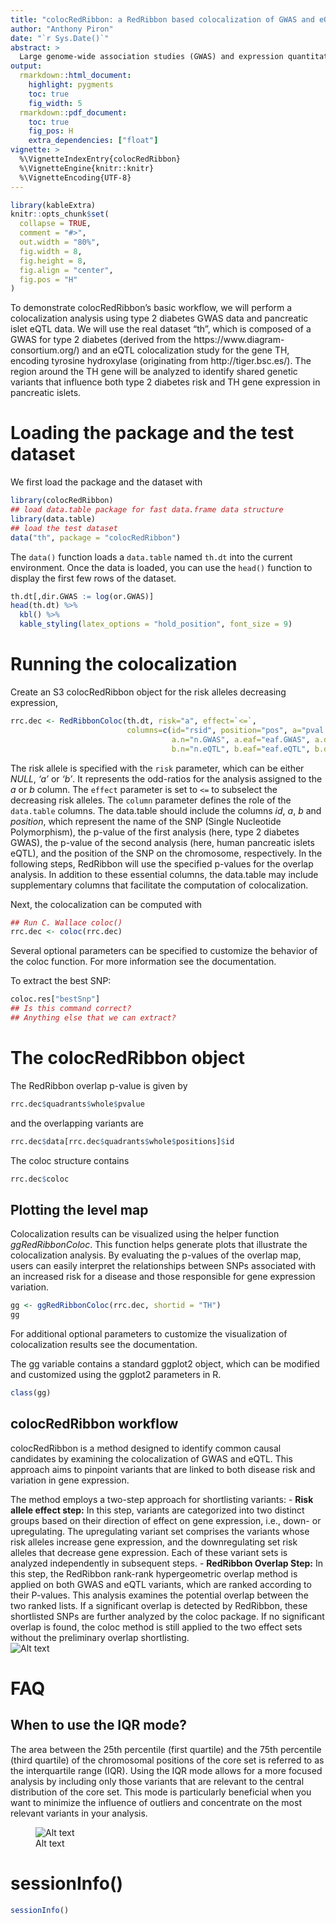 ```yaml
---
title: "colocRedRibbon: a RedRibbon based colocalization of GWAS and eQTL."
author: "Anthony Piron"
date: "`r Sys.Date()`"
abstract: >
  Large genome-wide association studies (GWAS) and expression quantitative trait locus (eQTL) analyses can be integrated to better understand the shared genetic causality of complex traits and diseases. Colocalization methods allow to combine those datasets. One of the main challenges in colocalization analyses is the presence of multiple signals in GWAS regions around a gene. This multiplicity of signals can confound the colocalization process, making it difficult to pinpoint the specific variants driving the observed associations. To adress this issue, colocRedRibbon isolates the signal peaks of interest before conducting the colocalization analysis.
output:
  rmarkdown::html_document:
    highlight: pygments
    toc: true
    fig_width: 5
  rmarkdown::pdf_document:
    toc: true
    fig_pos: H
    extra_dependencies: ["float"]
vignette: >
  %\VignetteIndexEntry{colocRedRibbon}
  %\VignetteEngine{knitr::knitr}
  %\VignetteEncoding{UTF-8}
---
```


```r
library(kableExtra)
knitr::opts_chunk$set(
  collapse = TRUE,
  comment = "#>",
  out.width = "80%",
  fig.width = 8,
  fig.height = 8,
  fig.align = "center",
  fig.pos = "H"
)
```



To demonstrate colocRedRibbon's basic workflow, we will perform a colocalization analysis using type 2 diabetes GWAS data and pancreatic islet eQTL data. We will use the real dataset "th", which is composed of a GWAS for type 2 diabetes (derived from the https://www.diagram-consortium.org/) and an eQTL colocalization study for the gene TH, encoding tyrosine hydroxylase (originating from http://tiger.bsc.es/). The region around the TH gene will be analyzed to identify shared genetic variants that influence both type 2 diabetes risk and TH gene expression in pancreatic islets.

# Loading the package and the test dataset

We first load the package and the dataset with

```r
library(colocRedRibbon)
## load data.table package for fast data.frame data structure
library(data.table)
## load the test dataset
data("th", package = "colocRedRibbon")
```

The `data()` function loads a `data.table` named `th.dt` into the current environment. Once the data is loaded, you can use the `head()` function to display the first few rows of the dataset.
	
```r
th.dt[,dir.GWAS := log(or.GWAS)]
head(th.dt) %>%
  kbl() %>%
  kable_styling(latex_options = "hold_position", font_size = 9)
```

# Running the colocalization


Create an S3 colocRedRibbon object for the risk alleles decreasing expression,

```r
rrc.dec <- RedRibbonColoc(th.dt, risk="a", effect=`<=`,
                          columns=c(id="rsid", position="pos", a="pval.GWAS", b="pval.eQTL",
                                    a.n="n.GWAS", a.eaf="eaf.GWAS", a.dir="dir.GWAS", 
                                    b.n="n.eQTL", b.eaf="eaf.eQTL", b.dir="zscore.eQTL"))
```

The risk allele is specified with the `risk` parameter, which can be either _NULL_, _'a'_ or _'b'_. It represents the odd-ratios for the analysis assigned to the _a_ or _b_ column. 
The `effect` parameter is set to `<=` to subselect the decreasing risk alleles. The `column` parameter defines the role of the `data.table` columns. The data.table should include the columns _id_, _a_, _b_ and _position_, which represent the name of the SNP (Single Nucleotide Polymorphism), the p-value of the first analysis (here, type 2 diabetes GWAS), 
the p-value of the second analysis (here, human pancreatic islets eQTL), and the position of the SNP on the chromosome, respectively. In the following steps, RedRibbon  will use the specified p-values for the overlap analysis. In addition to these essential columns, the data.table may include supplementary columns that facilitate the computation of colocalization.


Next, the colocalization can be computed with

```r
## Run C. Wallace coloc()
rrc.dec <- coloc(rrc.dec)
```
Several optional parameters can be specified to customize the behavior of the coloc function. For more information see the documentation.

To extract the best SNP:

```R
coloc.res["bestSnp"]
## Is this command correct?
## Anything else that we can extract?
```

# The colocRedRibbon object

The RedRibbon overlap p-value is given by

```r
rrc.dec$quadrants$whole$pvalue
```

and the overlapping variants are

```r
rrc.dec$data[rrc.dec$quadrants$whole$positions]$id
```

The coloc structure contains
```r
rrc.dec$coloc
```

## Plotting the level map

Colocalization results can be visualized using the helper function _ggRedRibbonColoc_. This function helps generate plots that illustrate the colocalization analysis. By evaluating the p-values of the overlap map, users can easily interpret the relationships between SNPs associated with an increased risk for a disease and those responsible for gene expression variation. 

```r
gg <- ggRedRibbonColoc(rrc.dec, shortid = "TH")
gg
```
For additional optional parameters to customize the visualization of colocalization results see the documentation.

The gg variable contains a standard ggplot2 object, which can be modified and customized using the ggplot2 parameters in R.
```r
class(gg)
```

## colocRedRibbon workflow
colocRedRibbon is a method designed to identify common causal candidates by examining the colocalization of GWAS and eQTL. This approach aims to pinpoint variants that are linked to both disease risk and variation in gene expression. <br/>

The method employs a two-step approach for shortlisting variants: 
-  __Risk allele effect step:__  In this step, variants are categorized into two distinct groups based on their direction of effect on gene expression, i.e., down- or upregulating. The upregulating variant set comprises the variants whose risk alleles increase gene expression, and the downregulating set risk alleles that decrease gene expression. Each of these variant sets is analyzed independently in subsequent steps.
-  __RedRibbon Overlap Step:__ In this step, the RedRibbon rank-rank hypergeometric overlap method is applied on both GWAS and eQTL variants, which are ranked according to their P-values. This analysis examines the potential overlap between the two ranked lists. If a significant overlap is detected by RedRibbon, these shortlisted SNPs are further analyzed by the coloc package. If no significant overlap is found, the coloc method is still applied to the two effect sets without the preliminary overlap shortlisting. <br/>
![Alt text](https://github.com/user-attachments/assets/6c1e4cb5-d331-428e-9002-fec2e2e6976f)

# FAQ

## When to use the IQR mode?
The area between the 25th percentile (first quartile) and the 75th percentile (third quartile) of the chromosomal positions of the core set is referred to as the interquartile range (IQR).
Using the IQR mode allows for a more focused analysis by including only those variants that are relevant to the central distribution of the core set. This mode is particularly beneficial when you want to minimize the influence of outliers and concentrate on the most relevant variants in your analysis. <br/>


![Alt text](https://github.com/user-attachments/assets/dcb95536-9a13-4de4-85b4-31d2a88a2c1e)


# sessionInfo()

```r
sessionInfo()
```

